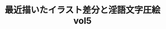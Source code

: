 ---
artistId: "Funa"
title: "最近描いたイラスト差分と淫語文字圧絵 vol5"
description: "ご支援ありがとうございます！"
thumbnail: "https://ik.imagekit.io/dgfwhfvkn/kemono/Funa/6431739/%E6%9C%80%E8%BF%91%E6%8F%8F%E3%81%84%E3%81%9F%E3%82%A4%E3%83%A9%E3%82%B9%E3%83%88%E5%B7%AE%E5%88%86%E3%81%A8%E6%B7%AB%E8%AA%9E%E6%96%87%E5%AD%97%E5%9C%A7%E7%B5%B5%200_1OYkmxUFr.avif?updatedAt=1737716520031"
images:
  - url: "https://ik.imagekit.io/dgfwhfvkn/kemono/Funa/6431739/%E6%9C%80%E8%BF%91%E6%8F%8F%E3%81%84%E3%81%9F%E3%82%A4%E3%83%A9%E3%82%B9%E3%83%88%E5%B7%AE%E5%88%86%E3%81%A8%E6%B7%AB%E8%AA%9E%E6%96%87%E5%AD%97%E5%9C%A7%E7%B5%B5%200_1OYkmxUFr.avif?updatedAt=1737716520031"
    isNSFW: false
  - url: "https://ik.imagekit.io/dgfwhfvkn/kemono/Funa/6431739/%E6%9C%80%E8%BF%91%E6%8F%8F%E3%81%84%E3%81%9F%E3%82%A4%E3%83%A9%E3%82%B9%E3%83%88%E5%B7%AE%E5%88%86%E3%81%A8%E6%B7%AB%E8%AA%9E%E6%96%87%E5%AD%97%E5%9C%A7%E7%B5%B5%201_Kof53D9x4.avif?updatedAt=1737716520126"
    isNSFW: true
platform: "Fanbox"
publishDate: "2023-07-29"
updateDate: "2024-01-28"
isNSFW: true
tier: "エクストラプラン"
---